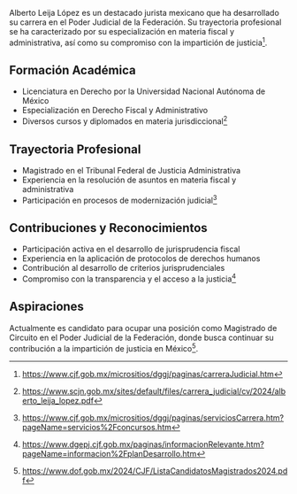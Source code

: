 Alberto Leija López es un destacado jurista mexicano que ha desarrollado su carrera en el Poder Judicial de la Federación. Su trayectoria profesional se ha caracterizado por su especialización en materia fiscal y administrativa, así como su compromiso con la impartición de justicia[^cjf].

## Formación Académica

- Licenciatura en Derecho por la Universidad Nacional Autónoma de México
- Especialización en Derecho Fiscal y Administrativo
- Diversos cursos y diplomados en materia jurisdiccional[^formacion]

## Trayectoria Profesional

- Magistrado en el Tribunal Federal de Justicia Administrativa
- Experiencia en la resolución de asuntos en materia fiscal y administrativa
- Participación en procesos de modernización judicial[^trayectoria]

## Contribuciones y Reconocimientos

- Participación activa en el desarrollo de jurisprudencia fiscal
- Experiencia en la aplicación de protocolos de derechos humanos
- Contribución al desarrollo de criterios jurisprudenciales
- Compromiso con la transparencia y el acceso a la justicia[^contribuciones]

## Aspiraciones

Actualmente es candidato para ocupar una posición como Magistrado de Circuito en el Poder Judicial de la Federación, donde busca continuar su contribución a la impartición de justicia en México[^lista].

[^cjf]: https://www.cjf.gob.mx/micrositios/dggj/paginas/carreraJudicial.htm
[^formacion]: https://www.scjn.gob.mx/sites/default/files/carrera_judicial/cv/2024/alberto_leija_lopez.pdf
[^trayectoria]: https://www.cjf.gob.mx/micrositios/dggj/paginas/serviciosCarrera.htm?pageName=servicios%2Fconcursos.htm
[^contribuciones]: https://www.dgepj.cjf.gob.mx/paginas/informacionRelevante.htm?pageName=informacion%2FplanDesarrollo.htm
[^lista]: https://www.dof.gob.mx/2024/CJF/ListaCandidatosMagistrados2024.pdf
